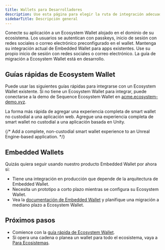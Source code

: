 ```yaml
---
title: Wallets para Desarrolladores
description: Use esta página para elegir la ruta de integración adecuada y saltar a las guías relevantes.
sidebarTitle: Descripción general
---
```


<CardGroup>
  <Card title="Ecosystem Wallet (v6)" href="/solutions/wallets/developers/ecosystem-wallet/react_quickstart">
    Conecte su aplicación a un Ecosystem Wallet alojado en el dominio de su ecosistema. Los usuarios se autentican con passkeys, inicio de sesión con redes sociales o correo electrónico preconfigurado en el wallet.
  </Card>

  <Card title="Embedded Wallet (v5)" href="/solutions/wallets/developers/embedded-wallet/overview">
    Mantenga su integración actual de Embedded Wallet para apps existentes. Use su propio inicio de sesión con redes sociales o correo electrónico. La guía de migración a Ecosystem Wallet está en desarrollo.
  </Card>
</CardGroup>

## Guías rápidas de Ecosystem Wallet
Puede usar las siguientes guías rápidas para integrarse con un Ecosystem Wallet existente. Si no tiene un Ecosystem Wallet para integrar, puede conectarse a la demo de Sequence Ecosystem Wallet en [acme.ecosystem-demo.xyz](https://acme.ecosystem-demo.xyz).

<CardGroup>
  <Card title="Web SDK" icon="code" href="/solutions/wallets/developers/ecosystem-wallet/react_quickstart">
    La forma más rápida de agregar una experiencia completa de smart wallet no custodial a una aplicación web.
  </Card>

  <Card title="Unity SDK" icon="unity" href="/solutions/wallets/developers/ecosystem-wallet/unity-quickstart">
    Agregue una experiencia completa de smart wallet no custodial a una aplicación basada en Unity.
  </Card>

  {/* <Card title="Unreal SDK" href="/solutions/wallets/developers/ecosystem-wallet/unreal-quickstart">
        Add a complete, non-custodial smart wallet experience to an Unreal Engine-based application.
      </Card> */}
</CardGroup>

## Embedded Wallets
Quizás quiera seguir usando nuestro producto Embedded Wallet por ahora si:
- Tiene una integración en producción que depende de la arquitectura de Embedded Wallet.
- Necesita un prototipo a corto plazo mientras se configura su Ecosystem Wallet.
- Vea la [documentación de Embedded Wallet](/solutions/wallets/developers/embedded-wallet/overview) y planifique una migración a mediano plazo a Ecosystem Wallet.

## Próximos pasos

- Comience con la [guía rápida de Ecosystem Wallet](/solutions/wallets/developers/ecosystem-wallet/react_quickstart).
- Si opera una cadena o planea un wallet para todo el ecosistema, vaya a [Para Ecosistemas](/solutions/wallets/ecosystems/overview).